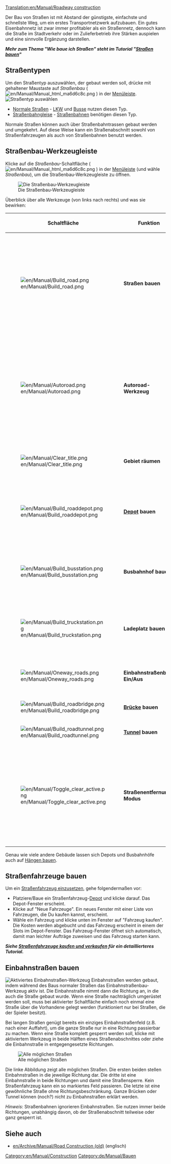 [[Translation:en/Manual/Roadway construction]]
{{de/Übersetzung|en/Manual/Roadway construction|99}}

{{de/Manual/Inhaltsverzeichnis}}
Der Bau von Straßen ist mit Abstand der günstigste, einfachste und schnellste Weg, um ein erstes Transportnetzwerk aufzubauen. Ein gutes Eisenbahnnetz ist zwar immer profitabler als ein Straßennetz, dennoch kann die Straße im Stadtverkehr oder im Zulieferbetrieb ihre Stärken auspielen und eine sinnvolle Ergänzung darstellen.

'''''Mehr zum Thema "Wie baue ich Straßen" steht im Tutorial "[[de/Manual/Straßen bauen|Straßen bauen]]"'''''

==Straßentypen==
Um den Straßentyp auszuwählen, der gebaut werden soll, drücke mit gehaltener Maustaste auf ''Straßenbau'' ( [[File:en/Manual/Manual html ma6d6c8c.png]] ) in der [[de/Manual/Spieloberfläche#menu-leiste|Menüleiste]]. 
[[File:de/Manual/Roadmenu.png|none|frame|Straßentyp auswählen]]
* [[de/Manual/Straßenbau|Normale Straßen]] - [[de/Lastwagen|LKW]] und [[de/Bus|Busse]] nutzen diesen Typ.
* [[de/Manual/Straßenbahn#strassenbahnbau-werkzeugleiste|Straßenbahngleise]] - [[de/Manual/Straßenbahn|Straßenbahnen]] benötigen diesen Typ.

Normale Straßen können auch über Straßenbahntrassen gebaut werden und umgekehrt. Auf diese Weise kann ein Straßenabschnitt sowohl von Straßenfahrzeugen als auch von Straßenbahnen benutzt werden.

==Straßenbau-Werkzeugleiste==
Klicke auf die ''Straßenbau''-Schaltfläche ( [[File:en/Manual/Manual html ma6d6c8c.png]] ) in der [[de/Manual/Spieloberfläche#menu-leiste|Menüleiste]] (und wähle ''Straßenbau''), um die Straßenbau-Werkzeugleiste zu öffnen.

[[File:de/Manual/Road construction.png|none|frame|Die Straßenbau-Werkzeugleiste]]

Überblick über alle Werkzeuge (von links nach rechts) und was sie bewirken:

{| {{en/Wikitable}}
|- style="background:#efefef"
!Schaltfläche
!width='160'|Funktion
!Tastenkürzel
!Beschreibung
|-
|[[File:en/Manual/Build road.png]]||'''Straßen bauen'''||1, 2
|Baut eine Straße in der ausgewählten Richtung. Die Länge des Straßenabschnittes kann mit der Maus bei gedrückter Maustaste festgelegt werden. Der Startpunkt und/oder Zielort wird dabei auf ein halbes Feld genau bestimmt. 
|-
|[[File:en/Manual/Autoroad.png]]||'''Autoroad-Werkzeug'''||3
|Mit diesem hilfreichen Werkzeug lassen sich Straßen in jede Richtung bauen (die Handhabung kann am Anfang etwas schwierig sein). Wenn gleichzeitig {{en/Keypress|Strg}} gedrückt wird, können damit Straßenelemente schnell wieder entfernt werden.
|-
|[[File:en/Manual/Clear title.png]]||'''Gebiet räumen'''||4
|Räumt ein Feld vollständig. Nicht auf jedes Feld anwendbar.
|-
|[[File:en/Manual/Build roaddepot.png]]||'''[[de/Manual/Depot|Depot]] bauen'''||5
|Öffnet das Depot-Fenster, mit dem ein Straßenfahrzeug-[[de/Manual/Depot|Depot]] mit der gewählten Ausrichtung gebaut werden kann.
|-
|[[File:en/Manual/Build busstation.png]]||'''Busbahnhof bauen'''||6
|Öffnet das Busbahnhof-Fenster, mit dem ein [[de/Manual/Busbahnhof und Lkw-Ladeplatz bauen|Busbahnhof]] mit der gewählten Richtung gebaut werden kann.
|-
|[[File:en/Manual/Build truckstation.png]]||'''Ladeplatz bauen'''||7
|Öffnet das Ladeplatz-Fenster, mit dem ein [[de/Manual/Busbahnhof und Lkw-Ladeplatz bauen|Ladeplatz]] mit der gewählten Richtung gebaut werden kann.
|-
|[[File:en/Manual/Oneway roads.png]]||'''Einbahnstraßenbau Ein/Aus'''||8
|Baut [[de/Manual/Straßenbau#einbahnstrassen-bauen|Einbahnstraßen]] und erklärt Straßen zu Einbahnstraßen.
|-
|[[File:en/Manual/Build roadbridge.png]]||'''[[de/Brücken|Brücke]] bauen'''||B
|Baut Straßen[[de/Manual/Brückenbau|brücken]].
|-
|[[File:en/Manual/Build roadtunnel.png]]||'''[[de/Tunnel|Tunnel]] bauen'''||T
|Baut Straßen[[de/Manual/Tunnelbau|tunnel]].
|-
|[[File:en/Manual/Toggle clear active.png]]||'''Straßenentfernung-Modus'''||R ({{en/Keypress|Strg}})
|Wähle ein Straßenbau-Werkzeug (bzw. das Busbahnhof-Werkzeug) und aktiviere diese Schaltfläche, um Straßen (bzw. Busbahnhofsfelder) zu entfernen. Du kannst diese Funktion auch auswählen, indem du {{en/Keypress|Strg}} gedrückt hältst.
|}

Genau wie viele andere Gebäude lassen sich Depots und Busbahnhöfe auch auf [[de/Bauen auf Hang|Hängen bauen]].

==Straßenfahrzeuge bauen==
Um ein [[de/Manual/Straßenfahrzeuge kaufen und verkaufen|Straßenfahrzeug einzusetzen]], gehe folgendermaßen vor:
*Platziere/Baue ein Straßenfahrzeug-[[de/Manual/Fahrzeugdepots bauen|Depot]] und klicke darauf. Das Depot-Fenster erscheint. 
*Klicke auf "Neue Fahrzeuge". Ein neues Fenster mit einer Liste von Fahrzeugen, die Du kaufen kannst, erscheint. 
*Wähle ein Fahrzeug und klicke unten im Fenster auf "Fahrzeug kaufen". Die Kosten werden abgebucht und das Fahrzeug erscheint in einem der Slots im Depot-Fenster. Das Fahrzeug-Fenster öffnet sich automatisch, damit man leichter Aufträge zuweisen und das Fahrzeug starten kann. 

'''''Siehe [[de/Manual/Straßenfahrzeuge kaufen und verkaufen|Straßenfahrzeuge kaufen und verkaufen]] für ein detaillierteres Tutorial.'''''

==Einbahnstraßen bauen==
[[File:de/Manual/Oneway.png|right|frame|Aktiviertes Einbahnstraßen-Werkzeug]]
Einbahnstraßen werden gebaut, indem während des Baus normaler Straßen das Einbahnstraßenbau-Werkzeug aktiv ist. Die Einbahnstraße nimmt dann die Richtung an, in die auch die Straße gebaut wurde. Wenn eine Straße nachträglich umgerüstet werden soll, muss bei aktivierter Schaltfläche einfach noch einmal eine Straße über die Vorhandene gelegt werden (funktioniert nur bei Straßen, die der Spieler besitzt). 

Bei langen Straßen genügt bereits ein einziges Einbahnstraßenfeld (z.B. nach einer Auffahrt), um die ganze Straße nur in eine Richtung passierbar zu machen. Wenn eine Straße komplett gesperrt werden soll, klicke mit aktiviertem Werkzeug in beide Hälften eines Straßenabschnittes oder ziehe die Einbahnstraße in entgegengesetzte Richtungen.

[[File:en/Manual/Oneways.png|left|frame|Alle möglichen Straßen]]

Die linke Abbildung zeigt alle möglichen Straßen. Die ersten beiden stellen Einbahnstraßen in die jeweilige Richtung dar. Die dritte ist eine Einbahnstraße in beide Richtungen und damit eine Straßensperre. Kein Straßenfahrzeug kann ein so markiertes Feld passieren. Die letzte ist eine gewöhnliche Straße ohne Richtungsbeschränkung. Ganze Brücken oder Tunnel können (noch?) nicht zu Einbahnstraßen erklärt werden. 

''Hinweis'': Straßenbahnen ignorieren Einbahnstraßen. Sie nutzen immer beide Richtungen, unabhängig davon, ob der Straßenabschnitt teilweise oder ganz gesperrt ist.

==Siehe auch==
*[[en/Archive/Manual/Road Construction (old)]] (englisch)

[[Category:en/Manual/Construction]]
[[Category:de/Manual/Bauen]]